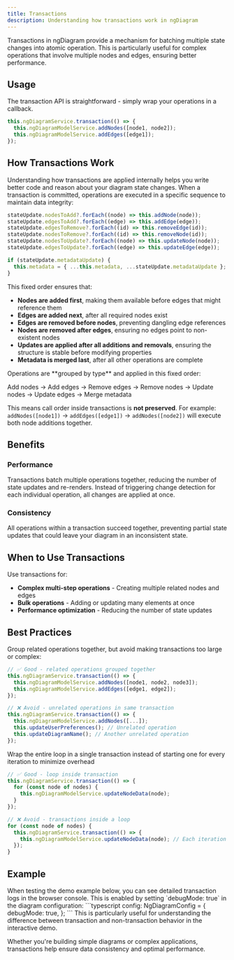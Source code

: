 ```yaml
---
title: Transactions
description: Understanding how transactions work in ngDiagram
---
```



Transactions in ngDiagram provide a mechanism for batching multiple state changes into atomic operation.
This is particularly useful for complex operations that involve multiple nodes and edges, ensuring better performance.

## Usage

The transaction API is straightforward - simply wrap your operations in a callback.

```typescript
this.ngDiagramService.transaction(() => {
  this.ngDiagramModelService.addNodes([node1, node2]);
  this.ngDiagramModelService.addEdges([edge1]);
});
```

## How Transactions Work

Understanding how transactions are applied internally helps you write better code and reason about your diagram state changes. When a transaction is committed, operations are executed in a specific sequence to maintain data integrity:

```typescript
stateUpdate.nodesToAdd?.forEach((node) => this.addNode(node));
stateUpdate.edgesToAdd?.forEach((edge) => this.addEdge(edge));
stateUpdate.edgesToRemove?.forEach((id) => this.removeEdge(id));
stateUpdate.nodesToRemove?.forEach((id) => this.removeNode(id));
stateUpdate.nodesToUpdate?.forEach((node) => this.updateNode(node));
stateUpdate.edgesToUpdate?.forEach((edge) => this.updateEdge(edge));

if (stateUpdate.metadataUpdate) {
  this.metadata = { ...this.metadata, ...stateUpdate.metadataUpdate };
}
```

This fixed order ensures that:

- **Nodes are added first**, making them available before edges that might reference them
- **Edges are added next**, after all required nodes exist
- **Edges are removed before nodes**, preventing dangling edge references
- **Nodes are removed after edges**, ensuring no edges point to non-existent nodes
- **Updates are applied after all additions and removals**, ensuring the structure is stable before modifying properties
- **Metadata is merged last**, after all other operations are complete

<Aside type="tip">
  Operations are **grouped by type** and applied in this fixed order:

Add nodes → Add edges → Remove edges → Remove nodes → Update nodes → Update edges → Merge metadata

This means call order inside transactions is **not preserved**. For example: `addNodes([node1])` → `addEdges([edge1])` → `addNodes([node2])` will execute both node additions together.

</Aside>

## Benefits

### Performance

Transactions batch multiple operations together, reducing the number of state updates and re-renders. Instead of triggering change detection for each individual operation, all changes are applied at once.

### Consistency

All operations within a transaction succeed together, preventing partial state updates that could leave your diagram in an inconsistent state.

## When to Use Transactions

Use transactions for:

- **Complex multi-step operations** - Creating multiple related nodes and edges
- **Bulk operations** - Adding or updating many elements at once
- **Performance optimization** - Reducing the number of state updates

## Best Practices

Group related operations together, but avoid making transactions too large or complex:

```typescript
// ✅ Good - related operations grouped together
this.ngDiagramService.transaction(() => {
  this.ngDiagramModelService.addNodes([node1, node2, node3]);
  this.ngDiagramModelService.addEdges([edge1, edge2]);
});

// ❌ Avoid - unrelated operations in same transaction
this.ngDiagramService.transaction(() => {
  this.ngDiagramModelService.addNodes([...]);
  this.updateUserPreferences(); // Unrelated operation
  this.updateDiagramName(); // Another unrelated operation
});

```

Wrap the entire loop in a single transaction instead of starting one for every iteration to minimize overhead

```typescript
// ✅ Good - loop inside transaction
this.ngDiagramService.transaction(() => {
  for (const node of nodes) {
    this.ngDiagramModelService.updateNodeData(node);
  }
});

// ❌ Avoid - transactions inside a loop
for (const node of nodes) {
  this.ngDiagramService.transaction(() => {
    this.ngDiagramModelService.updateNodeData(node); // Each iteration creates a separate transaction
  });
}
```

## Example

<Aside type="note">
  When testing the demo example below, you can see detailed transaction logs in the browser console. This is enabled by setting `debugMode: true` in the diagram configuration:
  ```typescript
  config: NgDiagramConfig = {
    debugMode: true,
  };
  ```
  This is particularly useful for understanding the difference between transaction and non-transaction behavior in the interactive demo.
</Aside>


<Transactions />
<CodeViewer dirName="examples/transactions" />

Whether you're building simple diagrams or complex applications, transactions help ensure data consistency and optimal performance.
